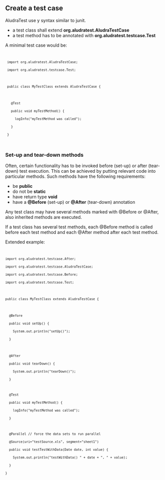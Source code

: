 == Create a test case ==

AludraTest use y syntax similar to junit.
* a test class shall extend '''org.aludratest.AludraTestCase'''
* a test method has to be annotated with '''org.aludratest.testcase.Test'''

A minimal test case would be:
<code>
  import org.aludratest.AludraTestCase;
  import org.aludratest.testcase.Test;
 
  public class MyTestClass extends AludraTestCase {
 
    @Test
    public void myTestMethod() {
      logInfo("myTestMethod was called");
    }
  }
</code>

=== Set-up and tear-down methods ===

Often, certain functionality has to be invoked before (set-up) or after (tear-down) test execution. This can be achieved by putting relevant code into particular methods. Such methods have the following requirements:

* be '''public'''
* do not be '''static'''
* have return type '''void'''
* have a '''@Before''' (set-up) or '''@After''' (tear-down) annotation

Any test class may have several methods marked with @Before or @After, also inherited methods are executed.

If a test class has several test methods, each @Before method is called before each test method and each @After method after each test method.

Extended example:
<code>
 import org.aludratest.testcase.After;
 import org.aludratest.testcase.AludraTestCase;
 import org.aludratest.testcase.Before;
 import org.aludratest.testcase.Test;
 
 public class MyTestClass extends AludraTestCase {
 
   @Before
   public void setUp() {
     System.out.println("setUp()");
   }
 
   @After
   public void tearDown() {
     System.out.println("tearDown()");
   }

   @Test
   public void myTestMethod() {
     logInfo("myTestMethod was called");
   }
   
   @Parallel // force the data sets to run parallel
   @Source(uri="testSource.xls", segment="sheet1") 
   public void testTestWithData(Date date, int value) {
     System.out.println("testWithData() " + date + ", " + value);
   }
 }
</code>